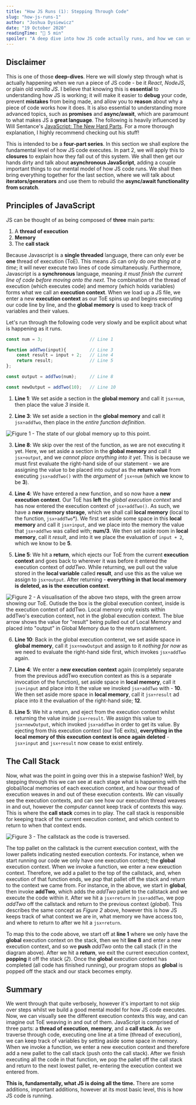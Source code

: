 ```yaml
---
title: "How JS Runs (1): Stepping Through Code"
slug: "how-js-runs-1"
author: "Joshua Dysiewicz"
date: "19 October 2020"
readingTime: "📖 5 min"
spoiler: "A deep dive into how JS code actually runs, and how we can use this mental model to help explain all the cool stuff in JS."
---
```


## Disclaimer
This is one of those **deep-dives**. Here we will slowly step through what is actually happening when we run a piece of JS code - be it *React*, *NodeJS*, or plain old *vanilla JS*. I believe that knowing this is **essential** to understanding how JS is working; it will make it easier to **debug** your code, prevent **mistakes** from being made, and allow you to **reason** about why a piece of code works how it does. It is also essential to understanding more advanced topics, such as **promises** and **async/await**, which are paramount to what makes JS a **great language**. The following is heavily influenced by Will Sentance's [JavaScript: The New Hard Parts](https://frontendmasters.com/courses/javascript-new-hard-parts/). For a more thorough explanation, I highly recommend checking out his stuff!

This is intended to be a **four-part series**. In this section we shall explore the fundamental level of how JS code executes. In part 2, we will apply this to **closures** to explain how they fall out of this system. We shall then get our hands dirty and talk about **asynchronous JavaScript**, adding a couple important things to our mental model of how JS code runs. We shall then bring everything together for the last section, where we will talk about **iterators/generators** and use them to rebuild the **async/await functionality from scratch**.

## Principles of JavaScript

JS can be thought of as being composed of **three** main parts:

1. A **thread of execution**
2. **Memory**
3. The **call stack**

Because Javascript is a **single threaded** language, there can only ever be **one** thread of execution (ToE). This means JS can only do *one thing at a time*; it will never execute two lines of code simultaneously. Furthermore, Javascript is a **synchronous** language, meaning *it must finish the current line of code before moving onto the next*. The combination of the thread of execution (which executes code) and memory (which holds variables) forms what we call an **execution context**. When we load up a JS file, we enter a new **execution context** as our ToE spins up and begins executing our code line by line, and the **global memory** is used to keep track of variables and their values.

Let's run through the following code very slowly and be explicit about what is happening as it runs.

```javascript
const num = 3;                  // Line 1

function addTwo(input){         // Line 3
    const result = input + 2;   // Line 4
    return result;              // Line 5
};

const output = addTwo(num);     // Line 8

const newOutput = addTwo(10);   // Line 10
```

1. **Line 1**: We set aside a section in the **global memory** and call it `jsx÷num`, then place the value *3* inside it.

2. **Line 3**: We set aside a section in the **global memory** and call it `jsx÷addTwo`, then place in the *entire function definition*.

![Figure 1 - The state of our global memory up to this point.](./global-memory-1-actual.PNG)

3. **Line 8**: We skip over the rest of the function, as we are not executing it yet. Here, we set aside a section in the **global memory** and call it `jsx÷output`, and we *cannot place anything into it yet*. This is because we must first evaluate the right-hand side of our statement - we are assigning the value to be placed into *output* as the **return value** from executing `jsx÷addTwo()` with the *argument* of `jsx÷num` (which we know to be **3**).

4. **Line 4**: We have entered a new function, and so now have a **new execution context**. Our ToE has **left** the *global execution context* and has now entered the execution context of `jsx÷addTwo()`. As such, we have a **new memory storage**, which we shall call **local memory** (local to the function, `jsx÷addTwo`*). We first set aside some space in this **local memory** and call it `jsx÷input`, and we place into the memory the value that `jsx÷addTwo` was called with; **num/3**. We then set aside room in **local memory**, call it *result*, and into it we place the evaluation of `input + 2`, which we know to be **5**.

5. **Line 5**: We hit a **return**, which ejects our ToE from the current **execution context** and goes back to wherever it was before it entered the execution context of *addTwo*. While returning, we pull out the value stored in the **local variable** called **result**, and use this as the value we assign to `jsx÷output`. After returning - **everything in that local memory is deleted, as is the execution context**. 

![Figure 2 - A visualisation of the above two steps, with the green arrow showing our ToE. Outisde the box is the global execution context, inside is the execution context of addTwo. Local memory only exists within addTwo's execution context, not in the global execution context. The blue arrow shows the value for "result" being pulled out of Local Memory and placed into "output" in Global Memory due to the return statement.](./execution-context-1-actual.PNG)

6. **Line 10**: Back in the global execution contenxt, we set aside space in **global memory**, call it `jsx÷newOutput` and assign to it *nothing for now* as we need to evaluate the right-hand side first, which invokes `jsx÷addTwo` again.

7. **Line 4**: We enter a **new execution context** again (completely separate from the previous addTwo execution context as this is a separate invocation of the function), set aside space in **local memory**, call it `jsx÷input` and place into it the value we invoked `jsx÷addTwo` with - **10**. We then set aside more space in **local memory**, call it `jsx÷result` ad place into it the evaluation of the right-hand side; **12**.

8. **Line 5**: We hit a return, and eject from the execution context whilst returning the value inside `jsx÷result`. We assign this value to `jsx÷newOutput`, which invoked `jsx÷addTwo` in order to get its value. By ejecting from this execution context (our ToE exits), **everything in the local memory of this execution context is once again deleted** - `jsx÷input` and `jsx÷result` now cease to exist entirely.

## The Call Stack

Now, what was the point in going over this in a stepwise fashion? Well, by stepping through this we can see at each stage what is happening with the global/local memories of each execution context, and how our thread of execution weaves in and out of these execution contexts. *We* can visually see the execution contexts, and can see how our execution thread weaves in and out, however the *computer* cannot keep track of contexts this way. This is where the **call stack** comes in to play. The call stack is responsible for keeping track of the current execution context, and which context to return to when that context ends.

![Figure 3 - The callstack as the code is traversed.](./callstack2.png)

The top pallet on the callstack is the current execution context, with the lower pallets indicating nested execution contexts. For instance, when we start running our code we only have one execution context; the **global** execution context. When we invoke a function, we enter a new exeuction context. Therefore, we add a pallet to the top of the callstack, and, when execution of that function ends, we *pop* that pallet off the stack and return to the context we came from. For instance, in the above, we start in **global**, then invoke **addTwo**, which adds the *addTwo* pallet to the callstack and we execute the code within it. After we hit a `jsx÷return` in `jsx÷addTwo`, we pop *addTwo* off the callstack and return to the previous context (*global*). This describes the same concept as *Figure 2* above, however this is how JS keeps track of what context we are in, what memory we have access too, and where to return to after we hit a `jsx÷return`.

To map this to the code above, we start off at **line 1** where we only have the **global** execution context on the stack, then we hit **line 8** and enter a new execution context, and so we **push** *addTwo* onto the call stack (*1* in the diagram above). After we hit a **return**, we exit the current execution context, **popping** it off the stack (*2*). Once the **global** execution context has completed (all code has finished running), our program stops as **global** is popped off the stack and our stack becomes empty.

## Summary

We went through that quite verbosely, however it's important to not skip over steps whilst we build a good mental model for how JS code executes. Now, we can visually see the different execution contexts this way, and can imagine out ToE weaving in and out of them. JavaScript is comprised of three parts: a **thread of execution**, **memory**, and a **call stack**. As we traverse through code, executing one line at a time (thread of execution), we can keep track of variables by setting aside some space in memory. When we invoke a function, we enter a new execution context and therefore add a new pallet to the call stack (push onto the call stack). After we finish executing all the code in that function, we pop the pallet off the call stack and return to the next lowest pallet, re-entering the execution context we entered from. 

**This is, fundamentally, what JS is doing all the time.** There are some additions, important additions, however at its most basic level, this is how JS code is running.
